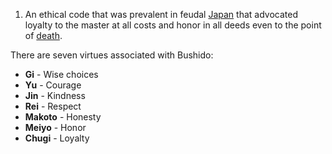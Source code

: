 #An ethical code that was prevalent in feudal [[Japan]] that advocated loyalty to the master at all costs and honor in all deeds even to the point of [[death]].

There are seven virtues associated with Bushido:
*'''Gi''' - Wise choices
*'''Yu''' - Courage
*'''Jin''' - Kindness
*'''Rei''' - Respect
*'''Makoto''' - Honesty
*'''Meiyo''' - Honor
*'''Chugi''' - Loyalty